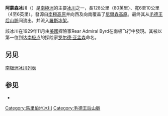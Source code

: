 '''阿蒙森冰川'''（{{coord|85|35|S|159|00|W|type:glacier_region:AQ|display=inline,title}}）是[[南極洲|南極洲]]的主要[[冰川|冰川]]之一，長128公里（80英里）、寬6至10公里（4至6英里）。發源自[[南極高原|南極高原]]并向西及向南覆盖了[[尼爾森高原|尼爾森高原]]。最终其从[[毛德王后山脈|毛德王后山脈]]间流出，并流入[[羅斯冰架|羅斯冰架]]。

該冰川在1929年11月由[[美國|美國]]探險家Rear Admiral Byrd在南极飞行中發現。其被以第一位到达[[南极点|南极点]]的探险家[[罗尔德·亚孟森|罗尔德·亚孟森]]命名。

== 另见 ==
[[南极洲冰川列表|南极洲冰川列表]]

== 参见 ==
*{{gnis|type=antarid|376}}

{{DEFAULTSORT:Amundsen Glacier}}
[[Category:馬里伯地冰川|Category:馬里伯地冰川]]
[[Category:毛德王后山脈|Category:毛德王后山脈]]


{{MarieByrdLand-geo-stub}}